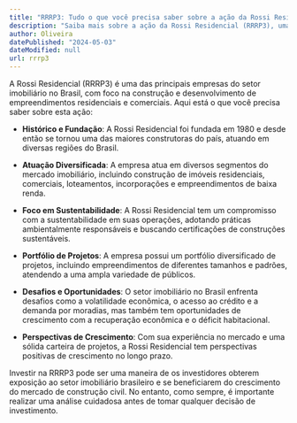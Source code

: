 ```yaml
---
title: "RRRP3: Tudo o que você precisa saber sobre a ação da Rossi Residencial"
description: "Saiba mais sobre a ação da Rossi Residencial (RRRP3), uma das principais empresas do setor imobiliário no Brasil."
author: Oliveira
datePublished: "2024-05-03"
dateModified: null
url: rrrp3
---
```


A Rossi Residencial (RRRP3) é uma das principais empresas do setor imobiliário no Brasil, com foco na construção e desenvolvimento de empreendimentos residenciais e comerciais. Aqui está o que você precisa saber sobre esta ação:

- **Histórico e Fundação**: A Rossi Residencial foi fundada em 1980 e desde então se tornou uma das maiores construtoras do país, atuando em diversas regiões do Brasil.

- **Atuação Diversificada**: A empresa atua em diversos segmentos do mercado imobiliário, incluindo construção de imóveis residenciais, comerciais, loteamentos, incorporações e empreendimentos de baixa renda.

- **Foco em Sustentabilidade**: A Rossi Residencial tem um compromisso com a sustentabilidade em suas operações, adotando práticas ambientalmente responsáveis e buscando certificações de construções sustentáveis.

- **Portfólio de Projetos**: A empresa possui um portfólio diversificado de projetos, incluindo empreendimentos de diferentes tamanhos e padrões, atendendo a uma ampla variedade de públicos.

- **Desafios e Oportunidades**: O setor imobiliário no Brasil enfrenta desafios como a volatilidade econômica, o acesso ao crédito e a demanda por moradias, mas também tem oportunidades de crescimento com a recuperação econômica e o déficit habitacional.

- **Perspectivas de Crescimento**: Com sua experiência no mercado e uma sólida carteira de projetos, a Rossi Residencial tem perspectivas positivas de crescimento no longo prazo.

Investir na RRRP3 pode ser uma maneira de os investidores obterem exposição ao setor imobiliário brasileiro e se beneficiarem do crescimento do mercado de construção civil. No entanto, como sempre, é importante realizar uma análise cuidadosa antes de tomar qualquer decisão de investimento.
